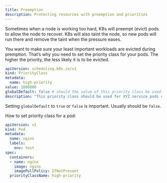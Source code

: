 ```yaml
---
title: Preemption
description: Protecting resources with preemption and priorities
---
```


Sometimes when a node is working too hard, K8s will preempt (evict) pods to allow the node to recover. K8s will also taint the node, so new pods will run there and remove the taint when the pressure eases.

You want to make sure your least important workloads are evicted during premption. That's why you need to set the priority class for your pods. The higher the priority, the less likely it is to be evicted.

```yaml
apiVersion: scheduling.k8s.io/v1
kind: PriorityClass
metadata:
  name: high-priority
value: 1000000
globalDefault: false # should the value of this priority class be used for pods without a priorityClassName?
description: "This priority class should be used for XYZ service pods only."
```

Setting `globalDefault` to `true` or `false` is important.  Usually should be `false`.

How to set priority class for a pod:

```yaml
apiVersion: v1
kind: Pod
metadata:
  name: nginx
  labels:
    env: test
spec:
  containers:
  - name: nginx
    image: nginx
    imagePullPolicy: IfNotPresent
  priorityClassName: high-priority
```

